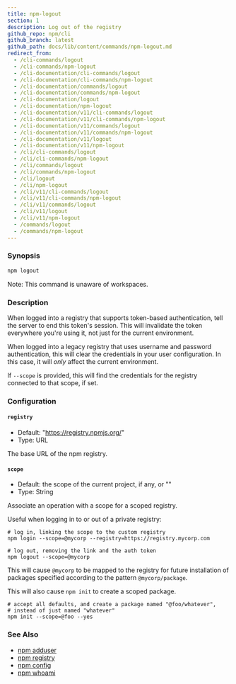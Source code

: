 ```yaml
---
title: npm-logout
section: 1
description: Log out of the registry
github_repo: npm/cli
github_branch: latest
github_path: docs/lib/content/commands/npm-logout.md
redirect_from:
  - /cli-commands/logout
  - /cli-commands/npm-logout
  - /cli-documentation/cli-commands/logout
  - /cli-documentation/cli-commands/npm-logout
  - /cli-documentation/commands/logout
  - /cli-documentation/commands/npm-logout
  - /cli-documentation/logout
  - /cli-documentation/npm-logout
  - /cli-documentation/v11/cli-commands/logout
  - /cli-documentation/v11/cli-commands/npm-logout
  - /cli-documentation/v11/commands/logout
  - /cli-documentation/v11/commands/npm-logout
  - /cli-documentation/v11/logout
  - /cli-documentation/v11/npm-logout
  - /cli/cli-commands/logout
  - /cli/cli-commands/npm-logout
  - /cli/commands/logout
  - /cli/commands/npm-logout
  - /cli/logout
  - /cli/npm-logout
  - /cli/v11/cli-commands/logout
  - /cli/v11/cli-commands/npm-logout
  - /cli/v11/commands/logout
  - /cli/v11/logout
  - /cli/v11/npm-logout
  - /commands/logout
  - /commands/npm-logout
---
```


### Synopsis

```bash
npm logout
```

Note: This command is unaware of workspaces.

### Description

When logged into a registry that supports token-based authentication, tell the server to end this token's session. This will invalidate the token everywhere you're using it, not just for the current environment.

When logged into a legacy registry that uses username and password authentication, this will clear the credentials in your user configuration. In this case, it will _only_ affect the current environment.

If `--scope` is provided, this will find the credentials for the registry connected to that scope, if set.

### Configuration

#### `registry`

- Default: "https://registry.npmjs.org/"
- Type: URL

The base URL of the npm registry.

#### `scope`

- Default: the scope of the current project, if any, or ""
- Type: String

Associate an operation with a scope for a scoped registry.

Useful when logging in to or out of a private registry:

```
# log in, linking the scope to the custom registry
npm login --scope=@mycorp --registry=https://registry.mycorp.com

# log out, removing the link and the auth token
npm logout --scope=@mycorp
```

This will cause `@mycorp` to be mapped to the registry for future installation of packages specified according to the pattern `@mycorp/package`.

This will also cause `npm init` to create a scoped package.

```
# accept all defaults, and create a package named "@foo/whatever",
# instead of just named "whatever"
npm init --scope=@foo --yes
```

### See Also

- [npm adduser](/cli/v11/commands/npm-adduser)
- [npm registry](/cli/v11/using-npm/registry)
- [npm config](/cli/v11/commands/npm-config)
- [npm whoami](/cli/v11/commands/npm-whoami)
